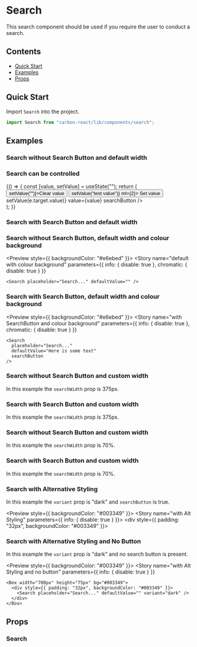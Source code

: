 
<Meta title="Design System/Search" />

# Search

This search component should be used if you require the user to conduct a search.

## Contents

- [Quick Start](#quick-start)
- [Examples](#examples)
- [Props](#props)

## Quick Start

Import `Search` into the project.

```javascript
import Search from "carbon-react/lib/components/search";
```

## Examples

### Search without Search Button and default width

<Preview>
  <Story name="default" parameters={{ info: { disable: true } }}>
    <Search placeholder="Search..." defaultValue="" />
  </Story>
</Preview>

### Search can be controlled

<Preview>
  <Story name="controlled" parameters={{ info: { disable: true } }}>
    {() => {
      const [value, setValue] = useState("");
      return (
        <div>
          <Button onClick={() => setValue("")}>Clear value</Button>
          <Button onClick={() => setValue("test value")} ml={2}>
            Set value
          </Button>
          <Search
            id="test"
            name="test"
            placeholder="Search..."
            onChange={(e) => setValue(e.target.value)}
            value={value}
            searchButton
          />
        </div>
      );
    }}
  </Story>
</Preview>

### Search with Search Button and default width

<Preview>
  <Story name="with SearchButton" parameters={{ info: { disable: true } }}>
    <Search defaultValue="Here is some text" searchButton />
  </Story>
</Preview>

### Search without Search Button, default width and colour background

<Preview style={{ backgroundColor: "#e6ebed" }}>
  <Story
    name="default with colour background"
    parameters={{ info: { disable: true }, chromatic: { disable: true } }}
  >
    <Search placeholder="Search..." defaultValue="" />
  </Story>
</Preview>

### Search with Search Button, default width and colour background

<Preview style={{ backgroundColor: "#e6ebed" }}>
  <Story
    name="with SearchButton and colour background"
    parameters={{ info: { disable: true }, chromatic: { disable: true } }}
  >
    <Search
      placeholder="Search..."
      defaultValue="Here is some text"
      searchButton
    />
  </Story>
</Preview>

### Search without Search Button and custom width

In this example the `searchWidth` prop is 375px.

<Preview>
  <Story name="custom Width using px" parameters={{ info: { disable: true } }}>
    <Search placeholder="Search..." defaultValue="" searchWidth="375px" />
  </Story>
</Preview>

### Search with Search Button and custom width

In this example the `searchWidth` prop is 375px.

<Preview>
  <Story
    name="with SearchButton and Custom Width using px"
    parameters={{ info: { disable: true } }}
  >
    <Search defaultValue="Here is some text" searchButton searchWidth="375px" />
  </Story>
</Preview>

### Search without Search Button and custom width

In this example the `searchWidth` prop is 70%.

<Preview>
  <Story name="custom Width using %" parameters={{ info: { disable: true } }}>
    <Search placeholder="Search..." defaultValue="" searchWidth="70%" />
  </Story>
</Preview>

### Search with Search Button and custom width

In this example the `searchWidth` prop is 70%.

<Preview>
  <Story
    name="with SearchButton and Custom Width using %"
    parameters={{ info: { disable: true } }}
  >
    <Search defaultValue="Here is some text" searchButton searchWidth="70%" />
  </Story>
</Preview>

### Search with Alternative Styling

In this example the `variant` prop is "dark" and `searchButton` is true.

<Preview style={{ backgroundColor: "#003349" }}>
  <Story name="with Alt Styling" parameters={{ info: { disable: true } }}>
    <Box width="700px" height="75px" bg="#003349">
      <div style={{ padding: "32px", backgroundColor: "#003349" }}>
        <Search
          placeholder="Search..."
          defaultValue="Here is some text"
          searchButton
          variant="dark"
        />
      </div>
    </Box>
  </Story>
</Preview>

### Search with Alternative Styling and No Button

In this example the `variant` prop is "dark" and no search button is present.

<Preview style={{ backgroundColor: "#003349" }}>
  <Story
    name="with Alt Styling and no button"
    parameters={{ info: { disable: true } }}
  >
    <Box width="700px" height="75px" bg="#003349">
      <div style={{ padding: "32px", backgroundColor: "#003349" }}>
        <Search placeholder="Search..." defaultValue="" variant="dark" />
      </div>
    </Box>
  </Story>
</Preview>

## Props

### Search

<StyledSystemProps of={Search} noHeader margin />
